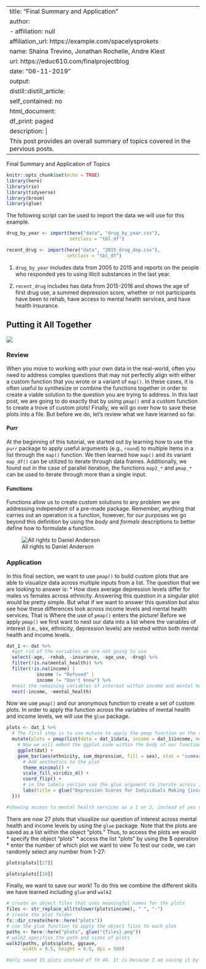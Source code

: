 
---
title: "Final Summary and Application"
author:
- affiliation: null
  affiliation_url: https://example.com/spacelysprokets
  name: Shaina Trevino, Jonathan Rochelle, Andre Klest
  url: https://educ610.com/finalprojectblog
date: "06-11-2019"
output:
  distill::distill_article:
    self_contained: no
  html_document:
    df_print: paged
description: |
  This post provides an overall summary of topics covered in the pervious posts. 
---

Final Summary and Application of Topics

```r
knitr::opts_chunk$set(echo = TRUE)
library(here)
library(rio)
library(tidyverse)
library(broom)
library(glue)
```

The following script can be used to import the data we will use for this example.

```r
drug_by_year <- import(here("data", "drug_by_year.csv"),
                       setclass = "tbl_df")

recent_drug <- import(here("data", "2015_drug_dep.csv"),
                      setclass = "tbl_df")
```

1. `drug_by_year` includes data from 2005 to 2015 and reports on the people who responded yes to using illicit substances in the last year. 

2. `recent_drug` includes has data from 2015-2016 and shows the age of first drug use, a summed depression score, whether or not participants have been to rehab, have access to mental health services, and have health insurance. 



## Putting it All Together

![](summary.png)\

### Review

When you move to working with your own data in the real-world, often you need to address complex questions that may not perfectly align with either a custom function that you wrote or a variant of `map()`. In these cases, it is often useful to synthesize or combine the functions together in order to create a viable solution to the question you are trying to address. In this last post, we are going to do exactly that by using `pmap()` and a custom function to create a trove of custom plots! Finally, we will go over how to save these plots into a file. But before we do, let's review what we have learned so far.  

#### Purr

At the beginning of this tutorial, we started out by learning how to use the `purr` package to apply useful arguments (e.g., `round`) to multiple items in a list through the `map()` function. 
We then learned how `map()` and its variant `map_df()` can be utilized to iterate through data frames. 
Additionally, we found out in the case of parallel iteration, the functions `map2_*` and `pmap_*` can be used to iterate through more than a single input. 

#### Functions

Functions allow us to create custom solutions to any problem we are addressing independent of a pre-made package. Remember, anything that carries out an operation is a function, however, for our purposes we go beyond this definition by using the *body* and *formals* descriptions to better define how to formulate a function. 

![All rights to Daniel Anderson](function.PNG)  

### Application 

In this final section, we want to use `pmap()` to build custom plots that are able to visualize data across multiple inputs from a list. The question that we are looking to answer is:
  * How does average depression levels differ for males vs females across ethnicity. 
Answering this question in a singular plot would be pretty simple. But what if we want to answer this question but also see how these differences look across income levels and mental health services. 
That is Where the use of `pmap()` enters the picture!
Before we apply `pmap()` we first want to nest our data into a list where the variables of interest (i.e., sex, ethnicity, depression levels) are nested within both mental health and income levels. 

```r
dat_1 <- dat %>%
  #get rid of the variables we are not going to use
  select(-age, -rehab, -insurance, -age_use, -drug) %>%
  filter(!is.na(mental_health)) %>% 
  filter(!is.na(income) |
           income != "Refused" |
           income != "Don't know") %>% 
  #nest the remaining variables of interest within income and mental health
  nest(-income, -mental_health)
```

Now we use `pmap()` and our anonymous function to create a set of custom plots. In order to apply the function across the variables of mental health and income levels, we will use the `glue` package. 

```r
plots <- dat_1 %>%
  # The first step is to use mutate to apply the pmap function on the variables we will be iterating through and then write an anonymous function using the specifications from pmap
  mutate(plots = pmap(list(data = dat_1$data, income = dat_1$income, mental_health = dat_1$mental_health), function(data, income, mental_health) {
    # Now we will embed the ggplot code within the body of our function
    ggplot(dat) + 
    geom_bar(aes(ethnicity, sum_depression, fill = sex), stat = "summary", fun.y = "mean", position = "dodge", alpha = 0.7) +
      # Add aesthetics to the plot
      theme_minimal() +
      scale_fill_viridis_d() +
      coord_flip() +
      # in the labels section use the glue argument to iterate across income for the titles and mental health sercies for caption. 
      labs(title = glue("Depression Scores for Individuals Making {income}"), subtitle = "Comparison across sex and ethnicity", caption = glue("Access to mental health services: {mental_health}"), y = "Mean Depression Score", x = "Ethnicity")
  }))

#showing access to mental health services as a 1 or 2, instead of yes vs no. 
```

There are now 27 plots that visualize our question of interest across mental health and income levels by using the `glue` package. Note that the plots are saved as a list within the object "plots." Thus, to access the plots we would 
  * specify the object "plots"
  * access the list "plots" by using the $ operation
  * enter the number of which plot we want to view
To test our code, we can randomly select any number from 1-27: 

```r
plots$plots[[27]]

plots$plots[[10]]
```

Finally, we want to save our work! To do this we combine the different skills we have learned including `glue` and `walk2`

```r
# create an object files that uses meaningful names for the plots
files <- str_replace_all(tolower(plots$income), " ", "-")
# create the plot folder 
fs::dir_create(here::here("plots"))
# use the glue function to apply the object files to each plot
paths <- here::here("plots", glue("{files}.png"))
# walk2 specifies the path and sizes of plots 
walk2(paths, plots$plots, ggsave,
      width = 9.5, height = 6.5, dpi = 500)

#only saved 15 plots instead of th 44. It is because I am saving it by income only, how do I had the mental health services also?
```


